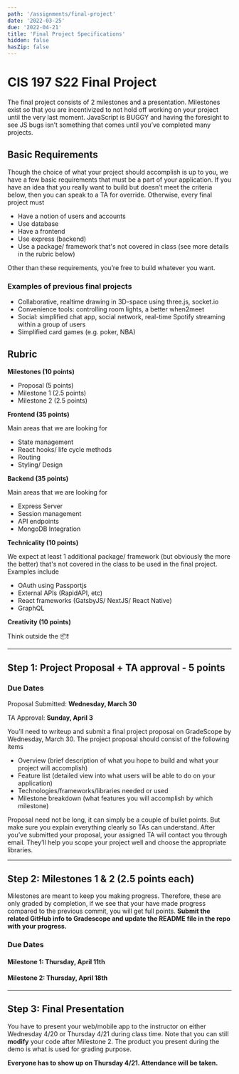 ```yaml
---
path: '/assignments/final-project'
date: '2022-03-25'
due: '2022-04-21'
title: 'Final Project Specifications'
hidden: false
hasZip: false
---
```


# CIS 197 S22 Final Project

The final project consists of 2 milestones and a presentation. Milestones exist so that you are incentivized to not hold off working on your project until the very last moment. JavaScript is BUGGY and having the foresight to see JS bugs isn’t something that comes until you’ve completed many projects.

## Basic Requirements

Though the choice of what your project should accomplish is up to you, we have a few basic requirements that must be a part of your application. If you have an idea that you really want to build but doesn’t meet the criteria below, then you can speak to a TA for override. Otherwise, every final project must

- Have a notion of users and accounts
- Use database
- Have a frontend
- Use express (backend)
- Use a package/ framework that's not covered in class (see more details in the rubric below)

Other than these requirements, you’re free to build whatever you want.

### Examples of previous final projects

- Collaborative, realtime drawing in 3D-space using three.js, socket.io
- Convenience tools: controlling room lights, a better when2meet
- Social: simplified chat app, social network, real-time Spotify streaming within a group of users
- Simplified card games (e.g. poker, NBA)

<!-- ### Cool || Useful Frameworks/Libraries

- Passportjs (for managing users and logins, ‘Login with Facebook’, ‘Login with Google’)
- NextJS (a more advanced React framework)

### Final Project Ideas (most haven’t been done)

- A better when2meet that actually works on mobile and isn't from the 1990s... (and integrates with your google calendar or iCal CalDAV/rss feed... my my that would be amazing)
- React Native application for organizing spontaneous meetups with friends
- Messenger Bot for roommate management (schedule chores, split bills, add grocery items, and add check in functionality for all roommates). Node backend + Mongodb + facebook messenger API
- Social network (tinder but for dogs... or something like that) with the ability to create profiles, share content, and friend users. React + Redux frontend + node backend + mongodb needed
- Extension of any of the homeworks (but be sure to consult us on this to see if it is reasonably complex enough e.g. Redoing the stock portfolio but in react) -->

## Rubric
**Milestones (10 points)**
- Proposal (5 points)
- Milestone 1 (2.5 points)
- Milestone 2 (2.5 points)

**Frontend (35 points)**

Main areas that we are looking for
- State management
- React hooks/ life cycle methods
- Routing
- Styling/ Design

**Backend (35 points)**

Main areas that we are looking for
- Express Server
- Session management
- API endpoints
- MongoDB Integration


**Technicality (10 points)**

We expect at least 1 additional package/ framework (but obviously the more the better) that's not covered in the class
to be used in the final project. Examples include
- OAuth using Passportjs
- External APIs (RapidAPI, etc)
- React frameworks (GatsbyJS/ NextJS/ React Native)
- GraphQL

**Creativity (10 points)**

Think outside the 📦❗️

---

## Step 1: Project Proposal + TA approval - 5 points

### Due Dates

Proposal Submitted: **Wednesday, March 30**

TA Approval: **Sunday, April 3**

You’ll need to writeup and submit a final project proposal on GradeScope by Wednesday, March 30. The project proposal should consist of the following items

- Overview (brief description of what you hope to build and what your project will accomplish)
- Feature list (detailed view into what users will be able to do on your application)
- Technologies/frameworks/libraries needed or used
- Milestone breakdown (what features you will accomplish by which milestone)

Proposal need not be long, it can simply be a couple of bullet points. But make sure you explain everything clearly so TAs can understand.
After you’ve submitted your proposal, your assigned TA will contact you through email. They’ll help you scope your project well and choose the appropriate libraries.

---

## Step 2: Milestones 1 & 2 (2.5 points each)

Milestones are meant to keep you making progress. Therefore, these are only graded by completion, if we see that your have made progress compared
to the previous commit, you will get full points.
**Submit the related GitHub info to Gradescope and update the README file in the repo with your progress.**

### Due Dates

#### Milestone 1: Thursday, April 11th

<!-- Your milestone 1 submission should simply consist of a link to your Github repository. For now, the latest commit is the one we will go off of to grade milestone 1 submissions.
There will be an assignment on GradeScope for you to submit.
Make sure your repository is public or if wish to make your repo private, add all TAs as collbarators. -->

#### Milestone 2: Thursday, April 18th

<!-- Milestone submission guidelines will be updated in the near future. They will likely be done by tracking commits on Github. -->



---

## Step 3: Final Presentation

<!-- Everyone has to show up for both days. _Attendance will be taken_

### Dates

Presentation day 1: December 3rd (class time)

Presentation day 2: December 5th (class time) -->

You have to present your web/mobile app to the instructor on either Wednesday 4/20 or Thursday 4/21 during class time.
Note that you can still **modify** your code after Milestone 2.
The product you present during the demo is what is used for grading purpose.

**Everyone has to show up on Thursday 4/21. Attendance will be taken.**
